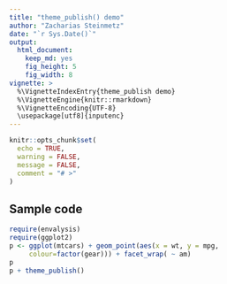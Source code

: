 ```yaml
---
title: "theme_publish() demo"
author: "Zacharias Steinmetz"
date: "`r Sys.Date()`"
output:
  html_document:
    keep_md: yes
    fig_height: 5
    fig_width: 8
vignette: >
  %\VignetteIndexEntry{theme_publish demo}
  %\VignetteEngine{knitr::rmarkdown}
  %\VignetteEncoding{UTF-8}
  \usepackage[utf8]{inputenc}
---
```


```r
knitr::opts_chunk$set(
  echo = TRUE,
  warning = FALSE, 
  message = FALSE,
  comment = "# >"
)
```

## Sample code

```r
require(envalysis)
require(ggplot2)
p <- ggplot(mtcars) + geom_point(aes(x = wt, y = mpg,
     colour=factor(gear))) + facet_wrap( ~ am)
p
p + theme_publish()
```
